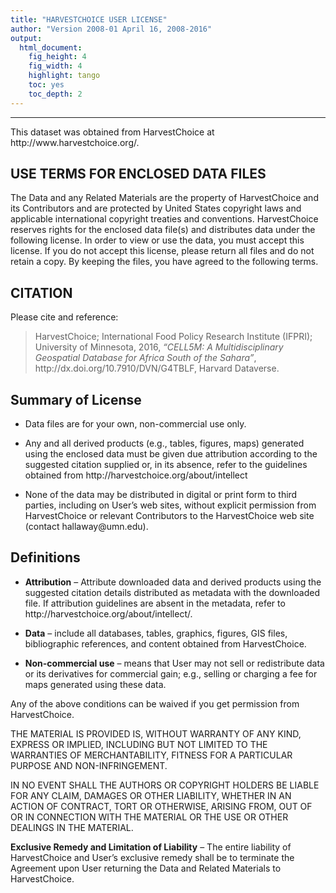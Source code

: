 ```yaml
---
title: "HARVESTCHOICE USER LICENSE"
author: "Version 2008-01 April 16, 2008-2016"
output:
  html_document:
    fig_height: 4
    fig_width: 4
    highlight: tango
    toc: yes
    toc_depth: 2
---
```



--------------------------------------------------------------------------------------
This dataset was obtained from HarvestChoice at http://www.harvestchoice.org/.
 
## USE TERMS FOR ENCLOSED DATA FILES
 
The Data and any Related Materials are the property of HarvestChoice and its Contributors and are protected by United States copyright laws and applicable international copyright treaties and conventions. HarvestChoice reserves rights for the enclosed data file(s) and distributes data under the following license. In order to view or use the data, you must accept this license. If you do not accept this license, please return all files and do not retain a copy. By keeping the files, you have agreed to the following terms.


## CITATION

Please cite and reference:
 
> HarvestChoice; International Food Policy Research Institute (IFPRI); University of Minnesota, 2016, *"CELL5M: A Multidisciplinary Geospatial Database for Africa South of the Sahara"*, http://dx.doi.org/10.7910/DVN/G4TBLF, Harvard Dataverse.


## Summary of License
 
- Data files are for your own, non-commercial use only.

- Any and all derived products (e.g., tables, figures, maps) generated using the enclosed data must be given due attribution according to the suggested citation supplied or, in its absence, refer to the guidelines obtained from http://harvestchoice.org/about/intellect

- None of the data may be distributed in digital or print form to third parties, including on User's web sites, without explicit permission from HarvestChoice or relevant Contributors to the HarvestChoice web site (contact hallaway@umn.edu).
 

## Definitions
 
- **Attribution** -- Attribute downloaded data and derived products using the suggested citation details distributed as metadata with the downloaded file. If attribution guidelines are absent in the metadata, refer to http://harvestchoice.org/about/intellect/.
 
- **Data** -- include all databases, tables, graphics, figures, GIS files, bibliographic references, and content obtained from HarvestChoice.
 
- **Non-commercial use** -- means that User may not sell or redistribute data or its derivatives for commercial gain; e.g., selling or charging a fee for maps generated using these data.
 
Any of the above conditions can be waived if you get permission from HarvestChoice.
 

THE MATERIAL IS PROVIDED \AS IS\, WITHOUT WARRANTY OF ANY KIND, EXPRESS OR IMPLIED, INCLUDING BUT NOT LIMITED TO THE WARRANTIES OF MERCHANTABILITY, FITNESS FOR A PARTICULAR PURPOSE AND NON-INFRINGEMENT.
 
IN NO EVENT SHALL THE AUTHORS OR COPYRIGHT HOLDERS BE LIABLE FOR ANY CLAIM, DAMAGES OR OTHER LIABILITY, WHETHER IN AN ACTION OF CONTRACT, TORT OR OTHERWISE, ARISING FROM, OUT OF OR IN CONNECTION WITH THE MATERIAL OR THE USE OR OTHER DEALINGS IN THE MATERIAL.
 
**Exclusive Remedy and Limitation of Liability** -- The entire liability of HarvestChoice and User's exclusive remedy shall be to terminate the Agreement upon User returning the Data and Related Materials to HarvestChoice.
 